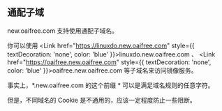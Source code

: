 

## 通配子域

new.oaifree.com 支持使用通配子域名。

你可以使用 <Link href="https://linuxdo.new.oaifree.com" style={{ textDecoration: 'none', color: 'blue' }}>linuxdo.new.oaifree.com</Link> 、 <Link href="https://oaifree.new.oaifree.com" style={{ textDecoration: 'none', color: 'blue' }}>oaifree.new.oaifree.com</Link> 等子域名来访问镜像服务。

事实上，*.new.oaifree.com 的这个前缀 * 可以是满足域名规则的任意字符。

但是，不同域名的 Cookie 是不通用的，应该一定程度防止一些阻断。


